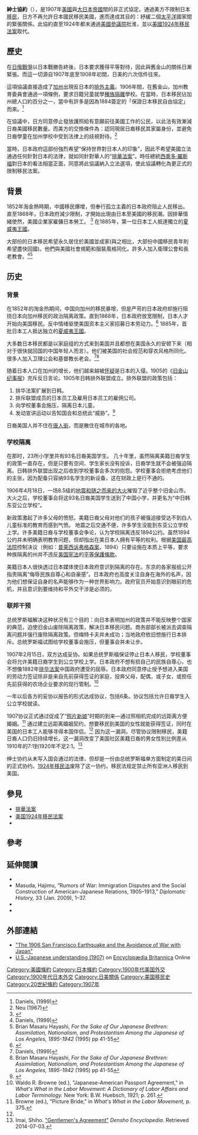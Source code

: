 '''紳士協約'''（{{lang-ja|日米紳士協約}}），是1907年[[美國|美國]]與[[大日本帝國|大日本帝國]]間的非正式協定。通過美方不限制日本[[移民|移民]]，日方不再允許日本國民移民美國，進而達成其目的：紓緩二個[[太平洋|太平洋]]國家間的緊張關係。此協約直至1924年都未通過[[美國參議院|美國參議院]]批淮，並以[[美國1924年移民法案|美國1924年移民法案]]取代。

==歷史==

在[[日俄戰爭|日俄戰爭]]以日本戰勝告終後，日本要求獲得平等對待，因此與舊金山的關係日漸緊張。而這一切源自1907年底至1908年初間，日美的六次信件往來。

這項協議直接造成了[[加州|加州]]出現反日本的[[Nativism(politics)|排外主義]]。1906年間，在舊金山，加州教育委員會通過一項條例，要求日籍兒童就學[[種族隔離|種族隔離]]學校。在當時，日本移民佔加州總人口約百分之一，當中有許多是因為1884簽定的「保證日本移民自由協定」而來。<ref name="Daniels, 1999">Daniels, (1999)</ref>

在協議中，日方同意停止發放護照給有意願前往美國工作的公民，以此法有效漸減日裔美國移民數量。而美方的交換條件為：認同現居日裔移民其家屬身份，並避免日裔學童在加州學校中受到法律上的歧視對待。<ref>Neu (1967)</ref>

當時，日本政府這部份強烈希望“保持世界對日本人的印象”，因此不希望美國立法通過任何針對日本的法律，就如同針對華人的“[[排華法案|排華法案]]”。時任總統[[西奧多·羅斯福|西奧多·羅斯福]]對日本的看法相當正面，同意將此協議納入立法選項，使此協議轉化為更正式的限制移民法案。

==背景==
1852年淘金熱時期，中國移民爆增，但奉行孤立主義的日本政府阻止人民移出。直至1868年，日本政府減少限制，才開始出現由日本至美國的移民潮。因排華情緒使然，美國企業家雇傭日本勞工。
<ref>{{cite book|author=David G. Gutiérrez|title=Walls and Mirrors: Mexican Americans, Mexican Immigrants, and the Politics of Ethnicity|url=http://books.google.com/books?id=HAd4W9OdLX0C&pg=PA43|year=1995|publisher=U. of California Press|page=43|access-date=2015-03-15|archive-date=2019-06-12|archive-url=https://web.archive.org/web/20190612071352/https://books.google.com/books?id=HAd4W9OdLX0C&pg=PA43|dead-url=no}}</ref> 在1885年，第一位日本工人抵達獨立的[[夏威夷王國|夏威夷王國]]。

大部份的日本移民希望永久居住於美國並成家(與之相比，大部份中國移民青年則希望盡快回國)。他們與美國社會規範和服裝風格同化。許多人加入衛理公會和長老教會。<ref name="Daniels, 1999">Daniels, (1999)</ref><ref> Brian Masaru Hayashi, ''For the Sake of Our Japanese Brethren: Assimilation, Nationalism, and Protestantism Among the Japanese of Los Angeles, 1895-1942'' (1995) pp 41-55</ref>

==历史==

===背景===
在1852年的淘金热期间，中国向加州的移民暴增，但是严苛的日本政府却施行阻挠日本向加州移民的政治隔离政策。直到1868年，日本政府放宽限制，日本人才开始向美国移民。反中情绪驱使美国资本主义家招募日本劳动力。<ref>{{cite book|author=David G. Gutiérrez|title=Walls and Mirrors: Mexican Americans, Mexican Immigrants, and the Politics of Ethnicity|url=https://books.google.com/books?id=HAd4W9OdLX0C&pg=PA43|year=1995|publisher=U. of California Press|page=43|access-date=2015-12-15|archive-date=2019-06-12|archive-url=https://web.archive.org/web/20190612071352/https://books.google.com/books?id=HAd4W9OdLX0C&pg=PA43|dead-url=no}}</ref>  1885年，首批日本工人抵达独立的[[夏威夷王國|夏威夷王國]]。

大多数日本移民都是以家庭组的方式来到美国并且都想在美国永久的安顿下来（相对于很快就回国的中国年轻人而言）。他们被美国的社会规范和穿衣风格所同化。很多人加入卫理公会和基督教长老会。<ref name="Daniels, 1999">Daniels, (1999)</ref><ref>Brian Masaru Hayashi, ''For the Sake of Our Japanese Brethren: Assimilation, Nationalism, and Protestantism Among the Japanese of Los Angeles, 1895-1942'' (1995) pp 41-55</ref>

随着日本人口在加州的增长，他们越来越被[[黄祸|怀疑]]是日本的入侵。1905的《[[旧金山纪事报|旧金山纪事报]]》充斥反日言论。1905年日韩排外联盟成立。排外联盟的政策包括：

#排华法案扩展到日韩。
#排斥联盟成员的日本员工及雇用日本员工的雇佣公司。
#向学校董事会施压，隔离日本儿童。
#发动宣讲运动以告知国会和总统此“威胁”。<ref>{{Cite book
 |first       = Daniel
 |last        = McFarland
 |first2      = Aimee
 |last2       = Eng
 |title       = The Japanese Question: San Francisco Education in 1906
 |pages       = 1–11
 |publisher   = Stanford University School of Education
 |year        = 2006
 |url         = http://edapps.stanford.edu/caselibrary/casedetail.asp?id=47
 |accessdate  = 2008-03-01
 |deadurl     = yes
 |archiveurl  = https://web.archive.org/web/20070704003335/http://edapps.stanford.edu/caselibrary/casedetail.asp?id=47
 |archivedate = 2007-07-04
}}</ref>
日裔美国人并不住在[[旧金山唐人街|唐人街]]，而是散住在城市的各地。

===学校隔离===
在那时，23所小学里共有93名日裔美国学生。{{Citation needed|date=2014年2月}} 几十年里，虽然隔离美籍日裔学生的政策一直存在，但是只要有空间、学生家长没有投诉，日裔学生就不会被强迫隔离。日韩排外联盟出现之后收到学校董事会多次的抱怨。学校董事会拒绝考虑他们的主张，因为配备只容纳93名学生的新设备，这在财政上是行不通的。

1906年4月18日，一场8.5级的[[1906年舊金山大地震|地震和随之而来的大火]]摧毁了近乎整个旧金山市。大火之后，学校董事会将这93名日裔美国学生送到了中国小学，并更名为“中日韩东亚公立学校”。

新政策激起了许多父母的愤怒。美籍日裔父母对他们的孩子被强迫接受达不到白人儿童标准的教育而感到气愤。{{Citation needed|date=2011年9月}} 地震之后交通不便，许多学生没能到东亚公立学校上学。许多美籍日裔与学校董事会争论，认为学校隔离违反1894公约。虽然1894公约并未明确表明教育问题，但却指出在美日本人拥有平等的权利。根据[[美国最高法院|美国最高法院]]控制决议（例如：[[普莱西诉弗格森案|普莱西诉弗格森案]]，1894）只要设施在本质上平等，要求种族隔离的州并不违反[[美国宪法|美国宪法]]的[[平等保護條款|平等保護條款]]。

美籍日本人很快透过日本媒体使日本政府意识到隔离的存在。东京的各家报纸公开指责隔离“侮辱民族自尊心和自豪感”。日本政府也高度关注自身在海外的名声，因为他们想保证自身的名声能够作为一种世界影响力。政府官员开始意识到眼前的危机，并且意识到要维持和平外交干涉是必须的。

===联邦干预===

总统罗斯福解决这种状况有三个目的：向日本表明加州的政策并不能反映整个国家的典范，迫使旧金山废除隔离政策，解决日本移民问题。商务部部长{{le|维克多·梅特卡夫|Victor Metcalf}}被派去调查隔离问题并强行废除隔离政策。但梅特卡夫并未成功；当地政府依旧想施行日本排斥。总统罗斯福试图给学校董事会施压，但董事会并未让步。

1907年2月15日，双方达成妥协。如果总统罗斯福保证停止日本人移民，学校董事会将允许美籍日裔学生到公立学校上学。日本政府不想有损自己的民族自尊心，也不想像1882年[[排华法案|排华法案]]中国政府遭受的屈辱。日本政府同意停止授予想进入美国的劳动力签证除非是来自先前获得签证的家庭，投奔父母，配偶，或子女，或担任先前获得的农场企业要求的现行管制。<ref>Waldo R. Browne (ed.), "Japanese-American Passport Agreement," in ''What's What in the Labor Movement: A Dictionary of Labor Affairs and Labor Terminology.'' New York: B.W. Huebsch, 1921; p. 261.</ref>

一年以后各方的妥协以报告的形式达成协议，包括6条。协议包括允许日裔学生入公立学校就读。

1907协议正式通过促成了“[[照片新娘|照片新娘]]”时期的到来—通过照相机完成的远距离方便婚姻。<ref name="Browne375">Browne (ed.), "Picture Bride," in ''What's What in the Labor Movement,'' p. 375.</ref> 通过建立远距离婚姻契约，想要移民到美国的女性就能获得签证，同时在美国的日本工人能够寻得本国伴侣。<ref name="Browne375" /> 因为这一漏洞，尽管协议限制移民，美籍日裔人口仍旧持续增长，这一漏洞改变了美国社区美籍日裔的男女性别比例差从1910年的7:1到1920年不足2:1。<ref>Imai, Shiho. [http://encyclopedia.densho.org/Gentlemen%27s%20Agreement/ "Gentlemen's Agreement"] {{Wayback|url=http://encyclopedia.densho.org/Gentlemen%27s%20Agreement/ |date=20210123210857 }} ''Densho Encyclopedia''. Retrieved 2014-07-03.</ref>

绅士协约从未写入国会通过的法律，但却是一份由总统罗斯福单方面制定的美日间的正式协约。[[美国1924年移民法案|1924年移民法]]废除了这一协约，移民法规定禁止所有亚洲人移民到美国。

==參見==
*[[排華法案|排華法案]]
*[[美国1924年移民法案|美国1924年移民法案]]
*{{le|美国1917年移民法案|Immigration Act of 1917}}

==參考==
{{reflist}}

==延伸閱讀==
*{{cite book |title=The Politics of Prejudice: The Anti-Japanese Movement in California and the Struggle for Japanese Exclusion |last=Daniels |first=Roger |authorlink= |coauthors= |year=1999 |publisher=University of California Press |location=Berkeley |isbn=0520219503 }}
* Masuda, Hajimu, “Rumors of War: Immigration Disputes and the Social Construction of American-Japanese Relations, 1905–1913,” ''Diplomatic History,'' 33 (Jan. 2009), 1–37.
*{{cite journal |last=Inui |first=Kiyo Sue |authorlink= |coauthors= |year=1925 |month= |title=The Gentlemen's Agreement. How It Has Functioned |journal=Annals of the American Academy of Political and Social Science |volume=122 |issue= |pages=188–198 |id= |jstor=1016465|quote= |doi=10.1177/000271622512200123 }}
*{{cite book |title=An Uncertain Friendship: Theodore Roosevelt and Japan, 1906-1909 |url=https://archive.org/details/uncertainfriends00neuc |last=Neu |first=Charles E. |authorlink= |coauthors= |year=1967 |publisher=Harvard University Press |location=Cambridge |isbn= }}

==外部連結==
*[http://www.tokyo-nights.org/forum/517890-post1.html "The 1906 San Francisco Earthquake and the Avoidance of War with Japan"]{{dead link|date=2018年1月 |bot=InternetArchiveBot |fix-attempted=yes }}
*[http://www.britannica.com/EBchecked/topic/229394/Gentlemens-Agreement U.S.-Japanese understanding (1907)] {{Wayback|url=http://www.britannica.com/EBchecked/topic/229394/Gentlemens-Agreement |date=20150502223149 }} on [[Encyclopædia_Britannica|Encyclopædia Britannica]] Online
{{日本的條約}}<!--spacing, please do not remove-->

[[Category:美國條約|Category:美國條約]]
[[Category:日本條約|Category:日本條約]]
[[Category:1900年代美国外交|Category:1900年代美国外交]]
[[Category:1900年代日本外交|Category:1900年代日本外交]]
[[Category:日美關係|Category:日美關係]]
[[Category:美国移民史|Category:美国移民史]]
[[Category:20世紀條約|Category:20世紀條約]]
[[Category:1907年|Category:1907年]]